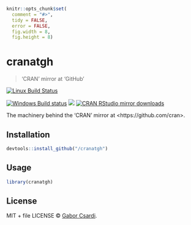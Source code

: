 
```r
knitr::opts_chunk$set(
  comment = "#>",
  tidy = FALSE,
  error = FALSE,
  fig.width = 8,
  fig.height = 8)
```

# cranatgh

> 'CRAN' mirror at 'GitHub'

[![Linux Build Status](https://travis-ci.org//cranatgh.svg?branch=master)](https://travis-ci.org//cranatgh)

[![Windows Build status](https://ci.appveyor.com/api/projects/status/github//cranatgh?svg=true)](https://ci.appveyor.com/project//cranatgh)
[![](http://www.r-pkg.org/badges/version/cranatgh)](http://www.r-pkg.org/pkg/cranatgh)
[![CRAN RStudio mirror downloads](http://cranlogs.r-pkg.org/badges/cranatgh)](http://www.r-pkg.org/pkg/cranatgh)


The machinery behind the 'CRAN' mirror at &lt;https://github.com/cran&gt;.

## Installation

```r
devtools::install_github("/cranatgh")
```

## Usage

```r
library(cranatgh)
```

## License

MIT + file LICENSE © [Gabor Csardi](https://github.com/).
